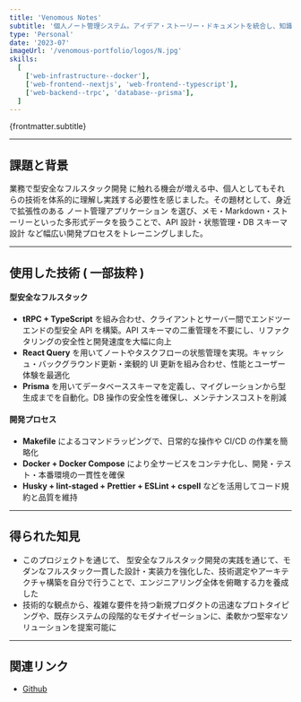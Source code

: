 ```yaml
---
title: 'Venomous Notes'
subtitle: '個人ノート管理システム。アイデア・ストーリー・ドキュメントを統合し、知識を体系化する。'
type: 'Personal'
date: '2023-07'
imageUrl: '/venomous-portfolio/logos/N.jpg'
skills:
  [
    ['web-infrastructure--docker'],
    ['web-frontend--nextjs', 'web-frontend--typescript'],
    ['web-backend--trpc', 'database--prisma'],
  ]
---
```



<p>{frontmatter.subtitle}</p>

---

## 課題と背景

業務で型安全なフルスタック開発 に触れる機会が増える中、個人としてもそれらの技術を体系的に理解し実践する必要性を感じました。その題材として、身近で拡張性のある ノート管理アプリケーション を選び、メモ・Markdown・ストーリーといった多形式データを扱うことで、API 設計・状態管理・DB スキーマ設計 など幅広い開発プロセスをトレーニングしました。

---

## 使用した技術 ( 一部抜粋 )

<WorkContentLayoutSkills
  size={50}
  skills={frontmatter.skills.flat()}
  class="flex w-full justify-start"
/>

#### 型安全なフルスタック

- **tRPC + TypeScript** を組み合わせ、クライアントとサーバー間でエンドツーエンドの型安全 API を構築。API スキーマの二重管理を不要にし、リファクタリングの安全性と開発速度を大幅に向上
- **React Query** を用いてノートやタスクフローの状態管理を実現。キャッシュ・バックグラウンド更新・楽観的 UI 更新を組み合わせ、性能とユーザー体験を最適化
- **Prisma** を用いてデータベーススキーマを定義し、マイグレーションから型生成までを自動化。DB 操作の安全性を確保し、メンテナンスコストを削減

#### 開発プロセス

- **Makefile** によるコマンドラッピングで、日常的な操作や CI/CD の作業を簡略化
- **Docker + Docker Compose** により全サービスをコンテナ化し、開発・テスト・本番環境の一貫性を確保
- **Husky + lint-staged + Prettier + ESLint + cspell** などを活用してコード規約と品質を維持

---

## 得られた知見

- このプロジェクトを通じて、 型安全なフルスタック開発の実践を通じて、モダンなフルスタック一貫した設計・実装力を強化した、技術選定やアーキテクチャ構築を自分で行うことで、エンジニアリング全体を俯瞰する力を養成した
- 技術的な観点から、複雑な要件を持つ新規プロダクトの迅速なプロトタイピングや、既存システムの段階的なモダナイゼーションに、柔軟かつ堅牢なソリューションを提案可能に

---

## 関連リンク

- [Github](https://github.com/BlaxBerry333/venomous-notes)
